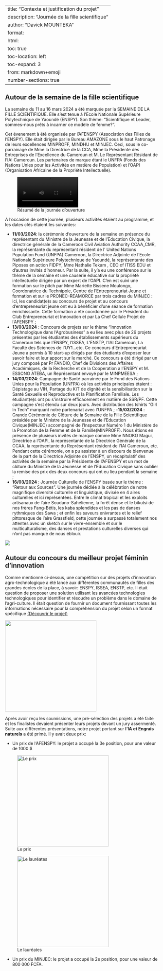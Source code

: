 
---
title: "Contexte et justification du projet"
description: "Journée de la fille scientifique"
author: "Davick MOUNTEKA"
format:
  html:
    toc: true
    toc-location: left
    toc-expand: 3
from: markdown+emoji
number-sections: true
---

## Autour de la semaine de la fille scientifique

La semaine du 11 au 16 mars 2024 a été marquée par la SEMAINE DE LA FILLE SCIENTIFIQUE. Elle s'est tenue à l'Ecole Nationale Supérieure Polytechnique de Yaoundé (ENSPY). Son thème: "Scientifique et Leader, sommes-nous prêts à incarner ce modèle de femme?".

Cet évenement à été organisée par l'AFENSPY (Association des Filles de l'ENSPY). Elle était dirigée par le Bureau AMAZONE sous le haut Patronage de leurs excellences MINPROFF, MINDHU et MINJEC. Ceci, sous le co-parrainage de Mme la Directrice de la CCA, Mme la Présidente des Entreprises de l'Excellence du Cameroun et M. Le Représentant Résidant de l'IAI Cameroun. Les partenaires de marque étant le UNFPA (Fonds des Nations Unies pour les Activités en matière de Population) et l'OAPI (Organisation Africaine de la Propriété Intellectuelle).


<figure>
  <video width="200" controls>
    <source src="images/ouverture.mp4" type="video/mp4">
  </video>
  <figcaption>Résumé de la journée d'ouverture</figcaption>
</figure>


A l'occasion de cette journée, plusieurs activités étaient au programme, et les dates clés étaient les suivantes:

- **11/03/2024**: la cérémonie d'ouverture de la semaine en présence du représentant du Ministre de la Jeunesse et de l'Education Civique, la directrice générale de la Cameroon Civil Aviation Authority CCAA_CMR, la représentante du représentant résident de l' United Nations Population Fund (UNFPA) Cameroon, la Directrice Adjointe de l'Ecole Nationale Supérieure Polytechnique de Yaoundé, la représentante des Piposes en action FIDPY, Mme Nathalie Tekam , CEO of ITISS EDU et d'autres invités d'honneur. Par la suite, il y'a eu une conférence sur le thème de la semaine et une causerie éducative sur la propriété intellectuelle dirigée par un expert de l'OAPI. C'en est suivi une formation sur le pitch par Mme Mariette Bissene Moulongo, Coordonatrice du Technipole, Centre de l'Entrepreneuriat Jeune et formation et sur le PRONEC-REAMORCE par trois cadres du MINJEC : ici, les candidat(e)s au concours de projet et au concours d'entrepreneuriat jeune ont eu à bénéficier d'une séance de formation enrichissante. Cette formation a été coordonnée par le Président du Club Entrepreneuriat et Innovation et par La Chef Cellule Projet de l'AFENSPY ;
- **13/03/2024** : Concours de projets sur le thème "Innovation Technologique dans l'Agrobusiness" a eu lieu avec plus de 26 projets présentés par les étudiantes des établissements supérieurs du Cameroun tels que l'ENSPY, l'ISSEA, L'ENSTP, l'IAI Cameroun, La Faculté des Sciences de l'UY1...etc. Ce concours d'Entrepreneuriat Jeune a permis à 10 start-up dirigés par des étudiants d'exposer leur savoir faire et leur apport sur le marché. Ce concours a été dirigé par un jury composé par Pr FANDIO, Chef de Divisions des Affaires Académiques, de la Recherche et de la Cooperation a l'ENSPY et M. ESSONO ATEBA, un Représentant envoyé par le MINPMEESA ;
- **14/03/2024**: Campagne de Santé parrainée par le Fond des Nations Unies pour la Population (UNFPA) où les activités principales étaient : Dépistage au VIH, Partage du KIT de dignité et la sensibilisation sur la Santé Sexuelle et Reproductive et la Planification Familiale. Les étudiant(e)s ont pu s'instruire efficacement en matière de SSR/PF. Cette campagne s'est étendu sur deux jours. Avec distribution des tshirts "Girl In Tech" marquant notre partenariat avec l'UNFPA ;
-**15/03/2024** : Grande Cérémonie de Clôture de la Semaine de la Fille Scientifique présidée par le Ministre de la Jeunesse et de l'Education Civique(MINJEC) accompagné de l'Inspecteur Numéro 1 du Ministère de la Promotion de la Femme et de la Famille(MINPROFF). Nous étions en présence de plusieurs invités de marque comme Mme NNOKO Magui, Directrice a l'OAPI, la représentante de la Directrice Générale de la CCAA, la représentante du Représentant résident de l'IAI Cameroun, etc. Pendant cette cérémonie, on a pu assister à un discours de bienvenue de la part de la Directrice Adjointe de l'ENSPY, un récapitulatif des activités de la semaine par la Présidente de l'AFENSPY et un mot de clôture du Ministre de la Jeunesse et de l'Education Civique sans oublier la remise des prix des deux concours qui ont eu lieu pendant la semaine ;
- **16/03/2024** : Journée Culturelle de l'ENSPY basée sur le thème : "Retour aux Sources". Une journée dédiée à la célébration de notre magnifique diversité culturelle et linguistique, divisée en 4 aires culturelles et ici représentées.  Entre le climat tropical et les exploits artisanaux de l’aire Soudano-Sahélienne, la forêt dense et le bikutsi de nos frères Fang-Bétis, les kaba splendides et les pas de danses rythmiques des Sawa ; et enfin les saveurs enivrantes et le relief pittoresque de l’aire Grassfield, cette journée a surpassé totalement nos attentes avec un sketch sur le vivre-ensemble et sur le multiculturalisme, des danses et prestations culturelles diverses qui n'ont pas manqué de nous éblouir.

![](images/cloture.jpeg)


## Autour du concours du meilleur projet féminin d'innovation

Comme mentionné ci-dessus, une compétition sur des projets d'innovation agro-technologique a été lancé aux différentes communautés de filles des grandes écoles de la place, à savoir: ENSPY, ISSEA, ENSTP, etc. Il était question de proposer une solution utilisant les avancées technologies technologiques pour identifier et résoudre un problème dans le domaine de l'agri-culture. Il était question de fournir un document fournissant toutes les informations nécessaire pour la compréhension du projet selon un format spécifique [(Découvrir le projet)](context1.qmd)

![](images/concours.jpg){width=300}

Après avoir reçu les soumissions, une pré-sélection des projets a été faite et les finalistes devaient présenter leurs projets devant un jury assermenté. Suite aux différentes présentations, notre projet portant sur **l'IA et Engrais naturels** a été primé. Il y avait deux prix:

- Un prix de l'AFENSPY: le projet a occupé la 3e position, pour une valeur de 1000 $

![Le prix](images/prix1.jpg){width=300}

![Le lauréates](images/laureates.jpg){width=300}

- Un prix du MINJEC: le projet a occupé la 2e position, pour une valeur de 800 000 FCFA.






